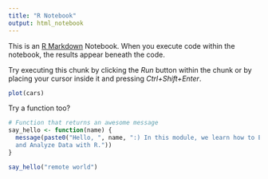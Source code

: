 ```yaml
---
title: "R Notebook"
output: html_notebook
---
```

 

This is an [R Markdown](http://rmarkdown.rstudio.com) Notebook. When you execute code within the notebook, the results appear beneath the code. 

Try executing this chunk by clicking the *Run* button within the chunk or by placing your cursor inside it and pressing *Ctrl+Shift+Enter*. 

```r
plot(cars)
```

Try a function too?
```r
# Function that returns an awesome message
say_hello <- function(name) {
  message(paste0("Hello, ", name, ":) In this module, we learn how to Explore
  and Analyze Data with R."))
}

say_hello("remote world")

```

